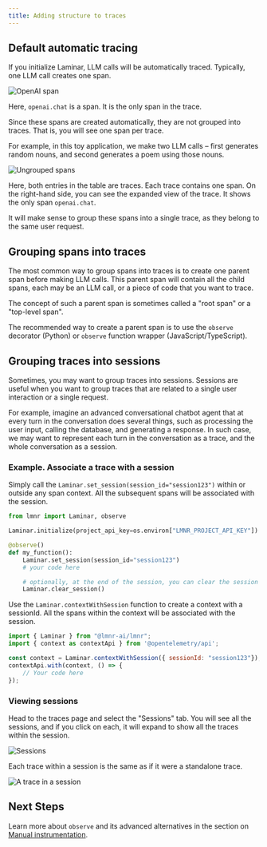 ```yaml
---
title: Adding structure to traces
---
```



## Default automatic tracing

If you initialize Laminar, LLM calls will be automatically traced.
Typically, one LLM call creates one span.

<div style={{ border: '1px solid #2B2B30', borderRadius: '8px', overflow: 'hidden' }}>
  <img src="/images/traces/trace-openai.png" alt="OpenAI span" style={{ margin: '0px' }}/>
</div>

Here, `openai.chat` is a span. It is the only span in the trace.

Since these spans are created automatically, they are not grouped into traces.
That is, you will see one span per trace.

For example, in this toy application, we make two LLM calls – first generates 
random nouns, and second generates a poem using those nouns.

<div style={{ border: '1px solid #2B2B30', borderRadius: '8px', overflow: 'hidden' }}>
  <img src="/images/traces/ungrouped-spans.png" alt="Ungrouped spans" style={{ margin: '0px' }}/>
</div>

Here, both entries in the table are traces. Each trace contains one span.
On the right-hand side, you can see the expanded view of the trace. It shows
the only span `openai.chat`.

It will make sense to group these spans into a single trace, as they belong to the same user request.

## Grouping spans into traces

The most common way to group spans into traces is to create one parent span before making LLM calls.
This parent span will contain all the child spans, each may be an LLM call, or a piece of code that you want to trace.

The concept of such a parent span is sometimes called a "root span" or a "top-level span".

The recommended way to create a parent span is to use the `observe` decorator (Python)
or `observe` function wrapper (JavaScript/TypeScript).

<ObserveExample />

## Grouping traces into sessions

Sometimes, you may want to group traces into sessions. 
Sessions are useful when you want to group traces that are related to a single user interaction or a single request.

For example, imagine an advanced conversational chatbot agent that at every turn in the conversation
does several things, such as processing the user input, calling the database, and generating a response.
In such case, we may want to represent each turn in the conversation as a trace, and the whole conversation as a session.

### Example. Associate a trace with a session

<Tabs>
<Tab title="Python">

Simply call the `Laminar.set_session(session_id="session123")` within or outside any span context.
All the subsequent spans will be associated with the session.

```python
from lmnr import Laminar, observe

Laminar.initialize(project_api_key=os.environ["LMNR_PROJECT_API_KEY"])

@observe()
def my_function():
    Laminar.set_session(session_id="session123")
    # your code here

    # optionally, at the end of the session, you can clear the session id
    Laminar.clear_session()
```
</Tab>
<Tab title="JavaScript/TypeScript">

Use the `Laminar.contextWithSession` function to create a context with a sessionId.
All the spans within the context will be associated with the session.

```javascript
import { Laminar } from "@lmnr-ai/lmnr";
import { context as contextApi } from '@opentelemetry/api';

const context = Laminar.contextWithSession({ sessionId: "session123"});
contextApi.with(context, () => {
    // Your code here
});
```
</Tab>
</Tabs>

### Viewing sessions

Head to the traces page and select the "Sessions" tab. You will see all the sessions,
and if you click on each, it will expand to show all the traces within the session.

<div style={{ border: '1px solid #2B2B30', borderRadius: '8px', overflow: 'hidden' }}>
  <img src="/images/traces/sessions.png" alt="Sessions" style={{ margin: '0px' }}/>
</div>

Each trace within a session is the same as if it were a standalone trace.

<div style={{ border: '1px solid #2B2B30', borderRadius: '8px', overflow: 'hidden' }}>
  <img src="/images/traces/trace-in-session.png" alt="A trace in a session" style={{ margin: '0px' }}/>
</div>

## Next Steps

Learn more about `observe` and its advanced alternatives in the section on
[Manual instrumentation](/tracing/manual-instrumentation).
